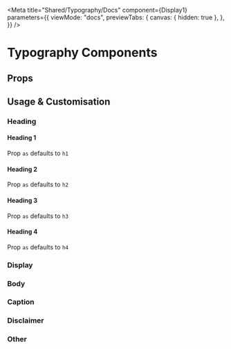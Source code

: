 
<Meta
  title="Shared/Typography/Docs"
  component={Display1}
  parameters={{
    viewMode: "docs",
    previewTabs: {
      canvas: { hidden: true },
    },
  }}
/>

# Typography Components

## Props

<ArgsTable of={Display1} />

## Usage & Customisation

### Heading

#### Heading 1

Prop `as` defaults to `h1`

<Canvas>
  <Story id="shared-typography--heading-1" />
</Canvas>

#### Heading 2

Prop `as` defaults to `h2`

<Canvas>
  <Story id="shared-typography--heading-2" />
</Canvas>

<Canvas>
  <Story id="shared-typography--heading-2-el" />
</Canvas>

#### Heading 3

Prop `as` defaults to `h3`

<Canvas>
  <Story id="shared-typography--heading-3" />
</Canvas>

<Canvas>
  <Story id="shared-typography--heading-3-el" />
</Canvas>

#### Heading 4

Prop `as` defaults to `h4`

<Canvas>
  <Story id="shared-typography--heading-4" />
</Canvas>

### Display

<Canvas>
  <Story id="shared-typography--display-1" />
</Canvas>

<Canvas>
  <Story id="shared-typography--display-2" />
</Canvas>

<Canvas>
  <Story id="shared-typography--display-3" />
</Canvas>

<Canvas>
  <Story id="shared-typography--display-4" />
</Canvas>

### Body

<Canvas>
  <Story id="shared-typography--body-large" />
</Canvas>

<Canvas>
  <Story id="shared-typography--body-medium" />
</Canvas>

<Canvas>
  <Story id="shared-typography--body-small-l" />
</Canvas>

<Canvas>
  <Story id="shared-typography--body-small-r" />
</Canvas>

<Canvas>
  <Story id="shared-typography--body-small-m" />
</Canvas>

<Canvas>
  <Story id="shared-typography--body-small-b" />
</Canvas>

<Canvas>
  <Story id="shared-typography--body-small-h" />
</Canvas>

### Caption

<Canvas>
  <Story id="shared-typography--caption-l" />
</Canvas>

<Canvas>
  <Story id="shared-typography--caption-r" />
</Canvas>

<Canvas>
  <Story id="shared-typography--caption-m" />
</Canvas>

<Canvas>
  <Story id="shared-typography--caption-b" />
</Canvas>

### Disclaimer

<Canvas>
  <Story id="shared-typography--disclaimer-l" />
</Canvas>

<Canvas>
  <Story id="shared-typography--disclaimer-r" />
</Canvas>

<Canvas>
  <Story id="shared-typography--disclaimer-m" />
</Canvas>

<Canvas>
  <Story id="shared-typography--disclaimer-b" />
</Canvas>

### Other

<Canvas>
  <Story id="shared-typography--category" />
</Canvas>

<Canvas>
  <Story id="shared-typography--app-nav" />
</Canvas>
